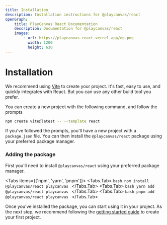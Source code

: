 ```yaml
---
title: Installation
description: Installation instructions for @playcanvas/react
openGraph:
    title: PlayCanvas React Documentation
    description: Documentation for @playcanvas/react
    images:
        - url: https://playcanvas-react.vercel.app/og.png
          width: 1200
          height: 630
---
```


# Installation

We recommend using [Vite](https://vitejs.dev/) to create your project. It's fast, easy to use, and quickly integrates with React. But you can use any other build tool you prefer.

You can create a new project with the following command, and follow the prompts

```bash
npm create vite@latest -- --template react
```

If you've followed the prompts, you'll have a new project with a `package.json` file. You can then install the `@playcanvas/react` package using your preferred package manager.

### Adding the package

First you'll need to install `@playcanvas/react` using your preferred package manager.


<Tabs items={['npm', 'yarn', 'pnpm']}>
    <Tabs.Tab>
        ```bash
        npm install @playcanvas/react playcanvas
        ```
    </Tabs.Tab>
    <Tabs.Tab>
        ```bash
        yarn add @playcanvas/react playcanvas
        ```
    </Tabs.Tab>
    <Tabs.Tab>
        ```bash
        pnpm add @playcanvas/react playcanvas
        ```
    </Tabs.Tab>
</Tabs>

Once you've installed the package, you can start using it in your project. As the next step, we recommend following the [getting started guide](/docs/guide/getting-started) to create your first project.